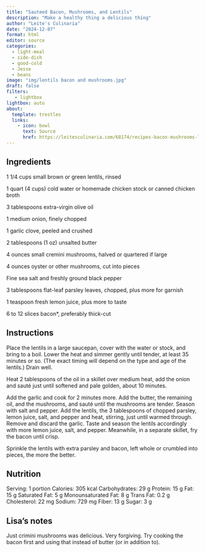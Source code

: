 ```yaml
---
title: "Sauteed Bacon, Mushrooms, and Lentils"
description: "Make a healthy thing a delicious thing"
author: "Leite's Culinaria"
date: "2024-12-07"
format: html
editor: source
categories:
  - light-meal
  - side-dish
  - good-cold
  - Jesse
  - beans
image: "img/lentils bacon and mushrooms.jpg"
draft: false
filters:
   - lightbox
lightbox: auto
about:
  template: trestles
  links:
    - icon: bowl
      text: Source
      href: https://leitesculinaria.com/68174/recipes-bacon-mushrooms-lentils.html
---
```


## Ingredients

1 1/4 cups small brown or green lentils, rinsed

1 quart (4 cups) cold water or homemade chicken stock or canned chicken broth

3 tablespoons extra-virgin olive oil

1 medium onion, finely chopped

1 garlic clove, peeled and crushed

2 tablespoons (1 oz) unsalted butter

4 ounces small cremini mushrooms, halved or quartered if large

4 ounces oyster or other mushrooms, cut into pieces

Fine sea salt and freshly ground black pepper

3 tablespoons flat-leaf parsley leaves, chopped, plus more for garnish

1 teaspoon fresh lemon juice, plus more to taste

6 to 12 slices bacon*, preferably thick-cut

## Instructions

Place the lentils in a large saucepan, cover with the water or stock, and bring to a boil. Lower the heat and simmer gently until tender, at least 35 minutes or so. (The exact timing will depend on the type and age of the lentils.) Drain well.

Heat 2 tablespoons of the oil in a skillet over medium heat, add the onion and sauté just until softened and pale golden, about 10 minutes. 

Add the garlic and cook for 2 minutes more. Add the butter, the remaining oil, and the mushrooms, and sauté until the mushrooms are tender. Season with salt and pepper. Add the lentils, the 3 tablespoons of chopped parsley, lemon juice, salt, and pepper and heat, stirring, just until warmed through. Remove and discard the garlic. Taste and season the lentils accordingly with more lemon juice, salt, and pepper.
Meanwhile, in a separate skillet, fry the bacon until crisp.

Sprinkle the lentils with extra parsley and bacon, left whole or crumbled into pieces, the more the better. 

## Nutrition

Serving: 1 portion
Calories: 305 kcal
Carbohydrates: 29 g
Protein: 15 g
Fat: 15 g
Saturated Fat: 5 g
Monounsaturated Fat: 8 g
Trans Fat: 0.2 g
Cholesterol: 22 mg
Sodium: 729 mg
Fiber: 13 g
Sugar: 3 g

## Lisa's notes

Just crimini mushrooms was delicious. Very forgiving. Try cooking the bacon first and using that instead of butter (or in addition to). 